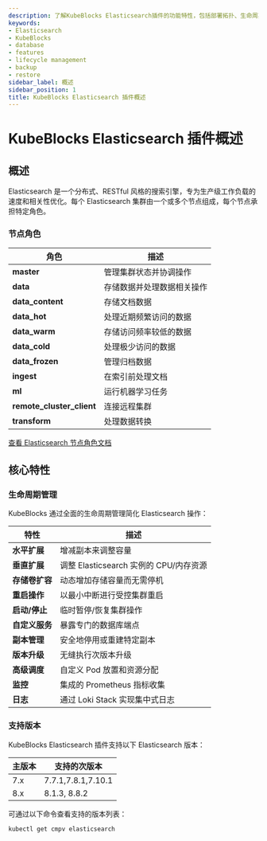 ```yaml
---
description: 了解KubeBlocks Elasticsearch插件的功能特性，包括部署拓扑、生命周期管理、备份恢复以及支持的版本。
keywords:
- Elasticsearch
- KubeBlocks
- database
- features
- lifecycle management
- backup
- restore
sidebar_label: 概述
sidebar_position: 1
title: KubeBlocks Elasticsearch 插件概述
---
```

# KubeBlocks Elasticsearch 插件概述

## 概述

Elasticsearch 是一个分布式、RESTful 风格的搜索引擎，专为生产级工作负载的速度和相关性优化。每个 Elasticsearch 集群由一个或多个节点组成，每个节点承担特定角色。

### 节点角色

| 角色 | 描述 |
|------|-------------|
| **master** | 管理集群状态并协调操作 |
| **data** | 存储数据并处理数据相关操作 |
| **data_content** | 存储文档数据 |
| **data_hot** | 处理近期频繁访问的数据 |
| **data_warm** | 存储访问频率较低的数据 |
| **data_cold** | 处理极少访问的数据 |
| **data_frozen** | 管理归档数据 |
| **ingest** | 在索引前处理文档 |
| **ml** | 运行机器学习任务 |
| **remote_cluster_client** | 连接远程集群 |
| **transform** | 处理数据转换 |

[查看 Elasticsearch 节点角色文档](https://www.elastic.co/guide/en/elasticsearch/reference/current/modules-node.html)

## 核心特性

### 生命周期管理

KubeBlocks 通过全面的生命周期管理简化 Elasticsearch 操作：

| 特性                      | 描述                                                                 |
|------------------------------|-----------------------------------------------------------------------------|
| **水平扩展**       | 增减副本来调整容量                                   |
| **垂直扩展**         | 调整 Elasticsearch 实例的 CPU/内存资源                       |
| **存储卷扩容**         | 动态增加存储容量而无需停机                     |
| **重启操作**       | 以最小中断进行受控集群重启                        |
| **启动/停止**               | 临时暂停/恢复集群操作                              |
| **自定义服务**          | 暴露专门的数据库端点                                      |
| **副本管理**       | 安全地停用或重建特定副本                          |
| **版本升级**         | 无缝执行次版本升级                                  |
| **高级调度**      | 自定义 Pod 放置和资源分配                           |
| **监控**               | 集成的 Prometheus 指标收集                                  |
| **日志**                  | 通过 Loki Stack 实现集中式日志                                           |

### 支持版本

KubeBlocks Elasticsearch 插件支持以下 Elasticsearch 版本：

| 主版本 | 支持的次版本       |
|---------------|--------------------------------|
| 7.x | 7.7.1,7.8.1,7.10.1 |
| 8.x | 8.1.3, 8.8.2 |


可通过以下命令查看支持的版本列表：
```
kubectl get cmpv elasticsearch
```